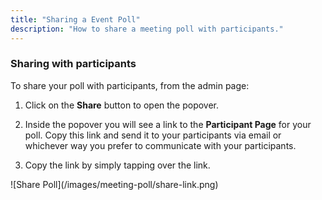 ```yaml
---
title: "Sharing a Event Poll"
description: "How to share a meeting poll with participants."
---
```


### Sharing with participants

To share your poll with participants, from the admin page:

1. Click on the **Share** button to open the popover.

2. Inside the popover you will see a link to the **Participant Page** for your poll. Copy
   this link and send it to your participants via email or whichever way you
   prefer to communicate with your participants.

3. Copy the link by simply tapping over the link.

<Frame>![Share Poll](/images/meeting-poll/share-link.png)</Frame>
